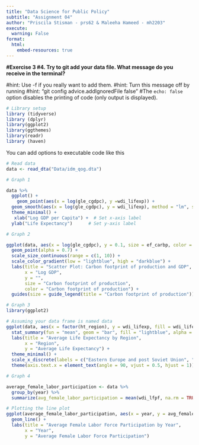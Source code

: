 ```yaml
---
title: "Data Science for Public Policy"
subtitle: "Assignment 04"
author: "Priscila Stisman - prs62 & Maleeha Hameed - mh2203"
execute: 
  warning: False
format: 
  html: 
    embed-resources: true
---
```


**#Exercise 3 
#4. Try to git add your data file. What message do you receive in the terminal?**

#hint: Use -f if you really want to add them. #hint: Turn this message off by running #hint: "git config advice.addIgnoredFile false" #The `echo: false` option disables the printing of code (only output is displayed).

```r
# Library setup
library (tidyverse)
library (dplyr)
library(ggplot2)
library(ggthemes)
library(readr)
library (haven)
```

You can add options to executable code like this

```r
# Read data
data <- read_dta("Data/idm_qog.dta")

```


```r
# Graph 1

data %>%
  ggplot() +
    geom_point(aes(x = log(gle_cgdpc), y =wdi_lifexp)) + 
  geom_smooth(aes(x = log(gle_cgdpc), y = wdi_lifexp), method = "lm", se = FALSE, color = "red") +
  theme_minimal() +
   xlab("Log GDP per Capita") +  # Set x-axis label
  ylab("Life Expectancy")      # Set y-axis label
```



```r
# Graph 2

ggplot(data, aes(x = log(gle_cgdpc), y = 0.1, size = ef_carbp, color = ef_carbp), na.rm = TRUE) +
  geom_point(alpha = 0.7) +
  scale_size_continuous(range = c(1, 10)) +
  scale_color_gradient(low = "lightblue", high = "darkblue") +
  labs(title = "Scatter Plot: Carbon footprint of production and GDP",
       x = "Log GDP",
       y = "",
       size = "Carbon footprint of production",
       color = "Carbon footprint of production") +
  guides(size = guide_legend(title = "Carbon footprint of production"))


```


```r
# Graph 3
library(ggplot2)

# Assuming your data frame is named data
ggplot(data, aes(x = factor(ht_region), y = wdi_lifexp, fill = wdi_lifexp)) +
  stat_summary(fun = "mean", geom = "bar", fill = "lightblue", alpha = 0.7) +
  labs(title = "Average Life Expectancy by Region",
       x = "Region",
       y = "Average Life Expectancy") +
  theme_minimal() +
  scale_x_discrete(labels = c("Eastern Europe and post Soviet Union", "Latin America", "North Africa & the Middle East", "Sub-Saharan Africa", "Western Europe and North America", "East Asia", "South-East Asia", "South Asia", "The Pacific", "The Caribbean"))+
  theme(axis.text.x = element_text(angle = 90, vjust = 0.5, hjust = 1))

```


```r
# Graph 4

average_female_labor_participation <- data %>%
  group_by(year) %>%
  summarize(avg_female_labor_participation = mean(wdi_lfpf, na.rm = TRUE))

# Plotting the line plot
ggplot(average_female_labor_participation, aes(x = year, y = avg_female_labor_participation)) +
  geom_line() +
  labs(title = "Average Female Labor Force Participation by Year",
       x = "Year",
       y = "Average Female Labor Force Participation")

```